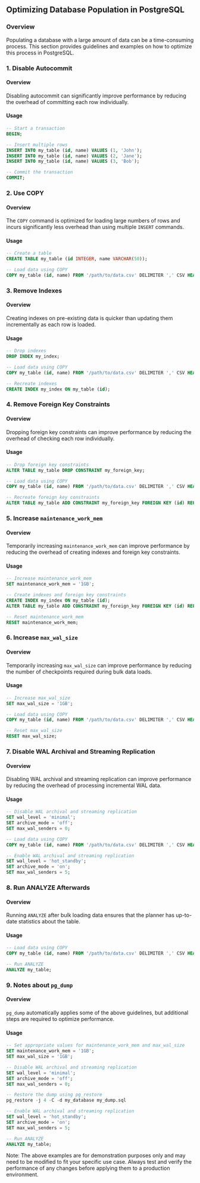 ## Optimizing Database Population in PostgreSQL

### Overview

Populating a database with a large amount of data can be a time-consuming process. This section provides guidelines and examples on how to optimize this process in PostgreSQL.

### 1. Disable Autocommit

#### Overview

Disabling autocommit can significantly improve performance by reducing the overhead of committing each row individually.

#### Usage

```sql
-- Start a transaction
BEGIN;

-- Insert multiple rows
INSERT INTO my_table (id, name) VALUES (1, 'John');
INSERT INTO my_table (id, name) VALUES (2, 'Jane');
INSERT INTO my_table (id, name) VALUES (3, 'Bob');

-- Commit the transaction
COMMIT;
```

### 2. Use COPY

#### Overview

The `COPY` command is optimized for loading large numbers of rows and incurs significantly less overhead than using multiple `INSERT` commands.

#### Usage

```sql
-- Create a table
CREATE TABLE my_table (id INTEGER, name VARCHAR(50));

-- Load data using COPY
COPY my_table (id, name) FROM '/path/to/data.csv' DELIMITER ',' CSV HEADER;
```

### 3. Remove Indexes

#### Overview

Creating indexes on pre-existing data is quicker than updating them incrementally as each row is loaded.

#### Usage

```sql
-- Drop indexes
DROP INDEX my_index;

-- Load data using COPY
COPY my_table (id, name) FROM '/path/to/data.csv' DELIMITER ',' CSV HEADER;

-- Recreate indexes
CREATE INDEX my_index ON my_table (id);
```

### 4. Remove Foreign Key Constraints

#### Overview

Dropping foreign key constraints can improve performance by reducing the overhead of checking each row individually.

#### Usage

```sql
-- Drop foreign key constraints
ALTER TABLE my_table DROP CONSTRAINT my_foreign_key;

-- Load data using COPY
COPY my_table (id, name) FROM '/path/to/data.csv' DELIMITER ',' CSV HEADER;

-- Recreate foreign key constraints
ALTER TABLE my_table ADD CONSTRAINT my_foreign_key FOREIGN KEY (id) REFERENCES other_table (id);
```

### 5. Increase `maintenance_work_mem`

#### Overview

Temporarily increasing `maintenance_work_mem` can improve performance by reducing the overhead of creating indexes and foreign key constraints.

#### Usage

```sql
-- Increase maintenance_work_mem
SET maintenance_work_mem = '1GB';

-- Create indexes and foreign key constraints
CREATE INDEX my_index ON my_table (id);
ALTER TABLE my_table ADD CONSTRAINT my_foreign_key FOREIGN KEY (id) REFERENCES other_table (id);

-- Reset maintenance_work_mem
RESET maintenance_work_mem;
```

### 6. Increase `max_wal_size`

#### Overview

Temporarily increasing `max_wal_size` can improve performance by reducing the number of checkpoints required during bulk data loads.

#### Usage

```sql
-- Increase max_wal_size
SET max_wal_size = '1GB';

-- Load data using COPY
COPY my_table (id, name) FROM '/path/to/data.csv' DELIMITER ',' CSV HEADER;

-- Reset max_wal_size
RESET max_wal_size;
```

### 7. Disable WAL Archival and Streaming Replication

#### Overview

Disabling WAL archival and streaming replication can improve performance by reducing the overhead of processing incremental WAL data.

#### Usage

```sql
-- Disable WAL archival and streaming replication
SET wal_level = 'minimal';
SET archive_mode = 'off';
SET max_wal_senders = 0;

-- Load data using COPY
COPY my_table (id, name) FROM '/path/to/data.csv' DELIMITER ',' CSV HEADER;

-- Enable WAL archival and streaming replication
SET wal_level = 'hot_standby';
SET archive_mode = 'on';
SET max_wal_senders = 5;
```

### 8. Run ANALYZE Afterwards

#### Overview

Running `ANALYZE` after bulk loading data ensures that the planner has up-to-date statistics about the table.

#### Usage

```sql
-- Load data using COPY
COPY my_table (id, name) FROM '/path/to/data.csv' DELIMITER ',' CSV HEADER;

-- Run ANALYZE
ANALYZE my_table;
```

### 9. Notes about `pg_dump`

#### Overview

`pg_dump` automatically applies some of the above guidelines, but additional steps are required to optimize performance.

#### Usage

```sql
-- Set appropriate values for maintenance_work_mem and max_wal_size
SET maintenance_work_mem = '1GB';
SET max_wal_size = '1GB';

-- Disable WAL archival and streaming replication
SET wal_level = 'minimal';
SET archive_mode = 'off';
SET max_wal_senders = 0;

-- Restore the dump using pg_restore
pg_restore -j 4 -C -d my_database my_dump.sql

-- Enable WAL archival and streaming replication
SET wal_level = 'hot_standby';
SET archive_mode = 'on';
SET max_wal_senders = 5;

-- Run ANALYZE
ANALYZE my_table;
```

Note: The above examples are for demonstration purposes only and may need to be modified to fit your specific use case. Always test and verify the performance of any changes before applying them to a production environment.
